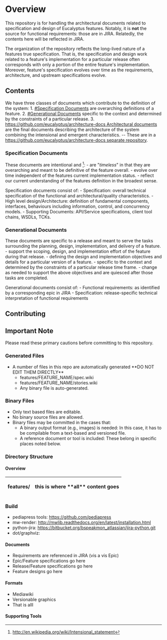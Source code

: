 = Overview =
This repository is for handling the architectural documents related to specification and design of Eucalyptus features.  Notably, it is '''not''' the source for functional requirements:  those are in JIRA.  Relatedly, the contents here will be reflected in JIRA.

The organization of the repository reflects the long-lived nature of a features true specification.  That is, the specification and design work related to a feature's implementation for a particular release often corresponds with only a portion of the entire feature's implementation.  Moreover, feature's specification evolves over time as the requirements, architecture, and upstream specifications evolve.

== Contents ==
We have three classes of documents which contribute to the definition of the system:
1. [[#Specification Documents]] are overarching definitions of a feature.
2. [[#Generational Documents]] specific to the context and determined by the constraints of a particular release.
3. [[https://github.com/eucalyptus/architecture-docs Architectural documents]] are the final documents describing the architecture of the system combining the intensional and emergent characteristics.
-- These are in a [[https://github.com/eucalyptus/architecture-docs separate repository]].

=== Specification Documents ===
These documents are intentional and <ref name="intensional">http://en.wikipedia.org/wiki/Intensional_statement</ref>:
- are "''timeless''" in that they are overarching and meant to be definitive of the feature overall.
- evolve over time independent of the features current implementation status.
- reflect our current understanding of the features definition in the broadest sense.

Specification documents consist of:
- Specification:  overall technical specification of the functional and architectural/quality characteristics.
- High level design/Architecture:  definition of fundamental components, interfaces, behaviours including information, control, and concurrency models.
- Supporting Documents: API/Service specifications, client tool chains, WSDLs, TCKs.

=== Generational Documents ===
These documents are specific to a release and meant to serve the tasks surrounding the planning, design, implementation, and delivery of a feature.
- support the scoping, design, and implementation effort of the feature during that release.
- defining the design and implementation objectives and details for a particular version of a feature.
- specific to the context and determined by the constraints of a particular release time frame.
- change as needed to support the above objectives and are quiesced after those tasks are completed.

Generational documents consist of:
- Functional requirements: as identified by a corresponding epic in JIRA
- Specification:  release-specific technical interpretation of functional requirements 


== Contributing ==




== Important Note ==
Please read these primary cautions before committing to this repository.
=== Generated Files ===
* A number of files in this repo are automatically generated **DO NOT EDIT THEM DIRECTLY**
** features/FEATURE_NAME/spec.wiki
** features/FEATURE_NAME/stories.wiki
** Any binary file is auto-generated.
=== Binary Files ===
* Only text based files are editable.
* No binary source files are allowed.
* Binary files may be committed in the cases that:
** A binary output format (e.g., images) is needed:  In this case, it has to be compilable from a text-based and versioned file.
** A reference document or tool is included:  These belong in specific places noted below.



=== Directory Structure ===
==== Overview ====
{|
! features/
| this is where **all** content goes
|}




=== Build ===
* pediapress tools: https://github.com/pediapress
* mw-render: http://mwlib.readthedocs.org/en/latest/installation.html
* python-jira: https://bitbucket.org/bspeakmon_atlassian/jira-python.git
* dot/graphviz: 

==== Documents ====

* Requirements are referenced in JIRA (vis a vis Epic)
* Epic/Feature specifications go here
* Release/Feature specifications go here
* Feature designs go here

==== Formats ====

* Mediawiki
* Versionable graphics
* That is alll

==== Supporting Tools ====
